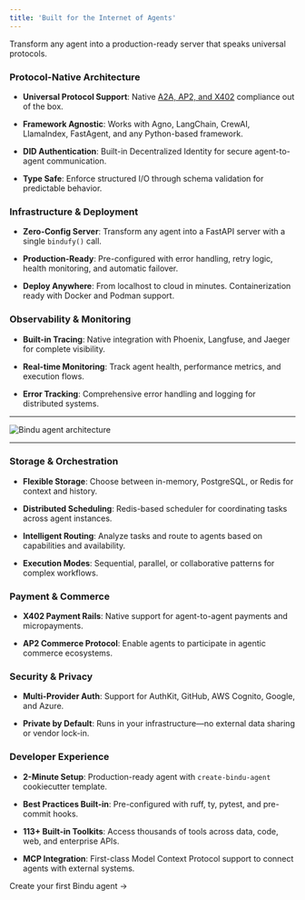 ```yaml
---
title: 'Built for the Internet of Agents'
---
```


Transform any agent into a production-ready server that speaks universal protocols.

### Protocol-Native Architecture

- **Universal Protocol Support**: Native [A2A, AP2, and X402](/bindu/concepts/protocol) compliance out of the box.

- **Framework Agnostic**: Works with Agno, LangChain, CrewAI, LlamaIndex, FastAgent, and any Python-based framework.

- **DID Authentication**: Built-in Decentralized Identity for secure agent-to-agent communication.

- **Type Safe**: Enforce structured I/O through schema validation for predictable behavior.

### Infrastructure & Deployment

- **Zero-Config Server**: Transform any agent into a FastAPI server with a single `bindufy()` call.

- **Production-Ready**: Pre-configured with error handling, retry logic, health monitoring, and automatic failover.

- **Deploy Anywhere**: From localhost to cloud in minutes. Containerization ready with Docker and Podman support.

### Observability & Monitoring

- **Built-in Tracing**: Native integration with Phoenix, Langfuse, and Jaeger for complete visibility.

- **Real-time Monitoring**: Track agent health, performance metrics, and execution flows.

- **Error Tracking**: Comprehensive error handling and logging for distributed systems.

---

<img 
  src="/assets/key-concepts.gif" 
  alt="Bindu agent architecture"
/>

---

### Storage & Orchestration

- **Flexible Storage**: Choose between in-memory, PostgreSQL, or Redis for context and history.

- **Distributed Scheduling**: Redis-based scheduler for coordinating tasks across agent instances.

- **Intelligent Routing**: Analyze tasks and route to agents based on capabilities and availability.

- **Execution Modes**: Sequential, parallel, or collaborative patterns for complex workflows.

### Payment & Commerce

- **X402 Payment Rails**: Native support for agent-to-agent payments and micropayments.

- **AP2 Commerce Protocol**: Enable agents to participate in agentic commerce ecosystems.

### Security & Privacy

- **Multi-Provider Auth**: Support for AuthKit, GitHub, AWS Cognito, Google, and Azure.

- **Private by Default**: Runs in your infrastructure—no external data sharing or vendor lock-in.

### Developer Experience

- **2-Minute Setup**: Production-ready agent with `create-bindu-agent` cookiecutter template.

- **Best Practices Built-in**: Pre-configured with ruff, ty, pytest, and pre-commit hooks.

- **113+ Built-in Toolkits**: Access thousands of tools across data, code, web, and enterprise APIs.

- **MCP Integration**: First-class Model Context Protocol support to connect agents with external systems.

<Card title="Start Building" icon="code" href="/bindu/introduction/create-agent">
  Create your first Bindu agent →
</Card>
